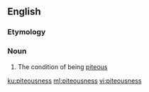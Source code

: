 ==English==

===Etymology===
{{suffix|en|piteous|ness}}

===Noun===
{{en-noun|-|es}}

# The condition of being [[piteous]]

[[ku:piteousness]]
[[ml:piteousness]]
[[vi:piteousness]]